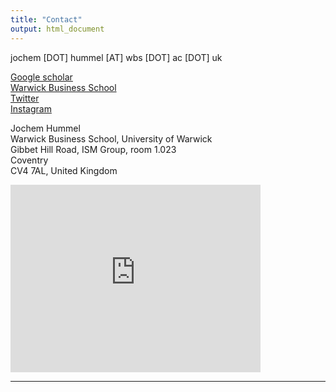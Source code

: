 ```yaml
---
title: "Contact"
output: html_document
---
```


jochem  [DOT]  hummel [AT] wbs [DOT] ac [DOT] uk  


[Google scholar](https://scholar.google.com/citations?hl=en&user=UbLh3LQAAAAJ#)  
[Warwick Business School](https://www.wbs.ac.uk/about/person/jochem-hummel)   
[Twitter](https://twitter.com/WBSJochem)   
[Instagram](https://www.instagram.com/jochemwbs/)  

Jochem Hummel  
Warwick Business School, University of Warwick  
Gibbet Hill Road, ISM Group, room 1.023  
Coventry  
CV4 7AL, United Kingdom  

<iframe src="https://www.google.com/maps/embed?pb=!1m18!1m12!1m3!1d2435.3415363780014!2d-1.5678119843182408!3d52.38235865417322!2m3!1f0!2f0!3f0!3m2!1i1024!2i768!4f13.1!3m3!1m2!1s0x48774ace199a3dbd%3A0x6d3da18bcf89f003!2sWarwick%20Business%20School!5e0!3m2!1sen!2suk!4v1583440426505!5m2!1sen!2suk" width="400" height="300" frameborder="0" style="border:0;" allowfullscreen=""></iframe>

***

